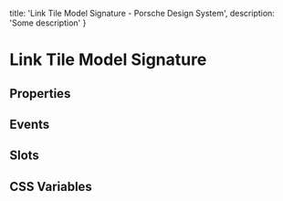 
  title: 'Link Tile Model Signature - Porsche Design System',
  description: 'Some description'
}

# Link Tile Model Signature <ComponentStatus tagName="p-link-tile-model-signature"></ComponentStatus>

## Properties

<ComponentMetaProps tagName="p-link-tile-model-signature"></ComponentMetaProps>

## Events

<ComponentMetaEvents tagName="p-link-tile-model-signature"></ComponentMetaEvents>

## Slots

<ComponentMetaSlots tagName="p-link-tile-model-signature"></ComponentMetaSlots>

## CSS Variables

<ComponentMetaCssVariables tagName="p-link-tile-model-signature"></ComponentMetaCssVariables>